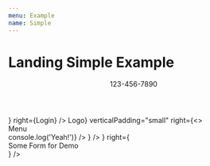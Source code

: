 ```yaml
---
menu: Example
name: Simple
---
```



# Landing Simple Example

<div style={{ border: '2px solid black' }}>
    <LandingThemeProvider value={{}}>
        <Header>
            <Centered>
                <SeparatedColumn 
                    verticalPadding="small"
                    left={<div>123-456-7890</div>}
                    right={<a>Login</a>}
                />
            </Centered>
        </Header>
        <Block
            backgroundImage="https://cdn.pixabay.com/photo/2016/06/02/02/33/triangles-1430105_960_720.png"
        >
            <Centered>
                <SeparatedColumn 
                    left={<div style={{ color: 'white' }}>Logo</div>}
                    verticalPadding="small"
                    right={<>
                        <DropdownNavigateButton 
                            title="Product"
                            regularColor="white"
                        >
                            <div style={{
                            width: '300px', 
                            height: '400px', 
                            backgroundColor: 'blue',
                            color: 'white',
                        }}>Menu</div>
                        </DropdownNavigateButton>
                        <NavigateButton 
                            title="Pricing"
                            regularColor="white"
                            onClick={() => console.log('Yeah!')}
                        />
                    </>}
                />
                <DoubleColumn
                    verticalPadding="large"
                    left={<MajorTitle
                        style={{
                            color: 'white',
                        }}
                        title="#1 Product of Something and Something else"
                        subtitle="Good and Bad, Best Feature, Worst Landing Page"
                    />}
                    right={<div style={{
                        height: '300px',
                        width: '100%',
                        backgroundColor: 'white',
                        display: 'flex',
                        justifyContent: 'center',
                        alignItems: 'center',
                    }}>
                        Some Form for Demo
                    </div>}
                />
            </Centered>
        </Block>
        <Block>
            <Centered>
                <SingleColumn
                    verticalPadding="medium"
                    style={{
                        paddingBottom: '0px',
                    }}
                >
                    <MinorTitle
                        center
                        title="Here's What We Got!"
                        subtitle="This product is extremely good, that no good enough landing page worth it."
                    />
                </SingleColumn>
                <AutoFitGrid
                    verticalPadding="medium"
                    gridMinWidth="256px"
                    columnGap="16px"
                    rowGap="32px"
                >
                    <Feature 
                        title="Very Good Feature"
                        topping="👍"
                        description="This feature do stuff"
                        action="Learn More ->"
                    />
                    <Feature 
                        title="Very Good Feature"
                        topping="👍"
                        description="This feature do stuff"
                        action="Learn More ->"
                    />
                    <Feature 
                        title="Very Good Feature"
                        topping="👍"
                        description="This feature do stuff"
                        action="Learn More ->"
                    />
                    <Feature 
                        title="Very Good Feature"
                        topping="👍"
                        description="This feature do stuff"
                        action="Learn More ->"
                    />
                </AutoFitGrid>
                <SingleColumn
                    verticalPadding="small"
                    style={{
                        paddingTop: '0px',
                    }}
                >
                    <RaisedButton
                        title="Learn More"
                        href="https://example.com"
                    />
                </SingleColumn>
            </Centered>
        </Block>
    </LandingThemeProvider>
</div>
